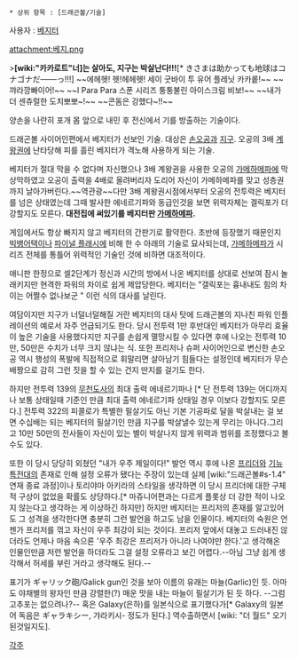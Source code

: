  * 상위 항목 : [드래곤볼/기술]

사용자 : [[베지터]]

attachment:베지.png

>'''[wiki:"카카로트"너]는 살아도, 지구는 박살난다!!!'''[* きさまは助かっても地球はコナゴナだ───っ!!!]
~~에헤헷! 헷!헤헤헷! 세이 굿바이 투 유어 플레닛 카카롵!~~
~~꺄라깡빠이어!~~
~~I Para Para 스푼 시리즈 퉁퉁불린 아이스크림 비보!~~
~~내가 더 센츄럴한 도치뽀뽀~!~~
~~콘돔은 강했다~!!~~

양손을 나란히 포개 몸 앞으로 내민 후 전신에서 기를 방출하는 기술이다.

드래곤볼 사이어인편에서 베지터가 선보인 기술. 대상은 [[손오공]]과 [[지구]]. 오공의 3배 [[계왕권]]에 난타당해 피를 흘린 베지터가 격노해 사용하게 되는 기술.

베지터가 절대 막을 수 없다며 자신했으나 3배 계왕권을 사용한 오공의 [[가메하메파]]에 막상막하였고 오공이 출력을 4배로 올려버리자 도리어 자신이 가메하메파를 맞고 성층권까지 날아가버린다.~~역관광~~다만 3배 계왕권시점에서부터 오공의 전투력은 베지터를 넘은 상태였는데 그때 발사한 에네르기파와 동급인것을 보면 위력자체는 겔릭포가 더 강할지도 모른다.
'''대전집에 써있기를 베지터판 [[가메하메파]].'''

게임에서도 항상 빠지지 않고 베지터의 간판기로 활약한다. 초반에 등장했기 때문인지 [[빅뱅어택]]이나 [[파이널 플래시]]에 비해 한 수 아래의 기술로 묘사되는데, [[가메하메파]]가 시리즈 전체를 통틀어 위력적인 기술인 것에 비하면 대조적이다.

애니판 한정으로 셀2단계가 정신과 시간의 방에서 나온 베지터를 상대로 선보여 잠시 놀래키지만 현격한 파워의 차이로 쉽게 제압당한다. 베지터는 "갤릭포는 흉내내도 힘의 차이는 어쩔수 없나보군 " 이런 식의 대사를 날린다.

여담이지만 지구가 너덜너덜해질 거란 베지터의 대사 탓에 드래곤볼의 지나친 파워 인플레이션의 예로서 자주 언급되기도 한다. 당시 전투력 1만 후반대인 베지터가 아무리 효율이 높은 기술을 사용했다지만 지구를 손쉽게 멸망시킬 수 있다면 후에 나오는 전투력 10만, 50만은 수치가 너무 크지 않냐는 식. 또한 프리저나 슈퍼 사이어인으로 변신한 손오공 역시 행성의 폭발에 직접적으로 휘말리면 살아남기 힘들다는 설정인데 베지터가 무슨 배짱으로 감히 그런 짓을 할 수 있는 건지 딴지를 걸기도 한다.

하지만 전투력 139의 [[무천도사]]의 최대 출력 에네르기파나 [* 단 전투력 139는 어디까지나 보통 상태일때 기준인 만큼 최대 출력 에네르기파 상태일 경우 이보다 강할지도 모른다.] 전투력 322의 피콜로가 특별한 필살기도 아닌 기본 기공파로 달을 박살내는 걸 보면 수십배는 되는 베지터의 필살기인 만큼 지구를 박살낼수 있는게 무리는 아니다.그리고 10만 50만의 전사들이 자신이 있는 별이 박살나지 않게 위력과 범위를 조정했다고 볼수도 있다.

또한 이 당시 당당히 외쳤던 "내가 우주 제일이다!" 발언 역시 후에 나온 [[프리더]]와 [[기뉴 특전대]]의 존재로 인해 설정 오류가 됐다는 주장이 있는데 실제 [wiki:"드래곤볼#s-1.4" 연재 종료 과정]이나 토리야마 아키라의 스타일을 생각하면 이 당시 프리더에 대한 구체적 구상이 없었을 확률도 상당하다.[* 마쥬니어편과는 다르게 플롯상 더 강한 적이 나오지 않는다고 생각하는 게 이상하긴 하지만] 하지만 베지터는 프리저의 존재를 알고있어도 그 성격을 생각한다면 충분히 그런 발언을 하고도 남을 인물이다. 베지터의 숙원은 언젠가 프리저를 꺾고 자신이 우주 최강이 되는 것이다. 프리저 앞에서 대놓고 드러내진 않더라도 언제나 마음 속으론 '우주 최강은 프리저가 아니라 나여야만 한다.'고 생각해온 인물인만큼 저런 발언을 하더라도 그걸 설정 오류라고 보긴 어렵다.--아님 그냥 쉽게 생각해서 허세를 부린 거라고 생각해도 된다.--

표기가 ギャリック砲/Galick gun인 것을 보아 이름의 유래는 마늘(Garlic)인 듯. 아마도 야채별의 왕자인 만큼 강렬한(?) 매운 맛을 내는 마늘이 필살기가 된 듯 하다. --그럼 고추포는 없으려나?-- 혹은 Galaxy(은하)를 일본식으로 표기했다가[* Galaxy의 일본어 독음은 ギャラキシー, 갸라키시- 정도가 된다.] 역수출하면서 [wiki: "더 월드" 오기된것일지도].

[[각주]]
